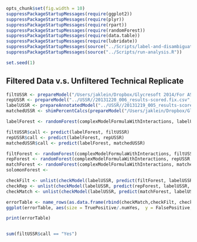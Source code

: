 ```r
opts_chunk$set(fig.width = 10)
suppressPackageStartupMessages(require(ggplot2))
suppressPackageStartupMessages(require(plyr))
suppressPackageStartupMessages(require(rpart))
suppressPackageStartupMessages(require(randomForest))
suppressPackageStartupMessages(require(data.table))
suppressPackageStartupMessages(require(lubridate))
suppressPackageStartupMessages(source("../Scripts/label-and-disambiguate.R"))
suppressPackageStartupMessages(source("../Scripts/run-analysis.R"))

set.seed(1)
```

## Filtered Data v.s. Unfiltered Technical Replicate
```r

filtUSSR <- prepareModel("/Users/jaklein/Dropbox/Glycresoft 2014/For ASMS using glycomics for hypo/20131219_005_results-scored.fix.csv", call =F)
repUSSR <- prepareModel("../USSR//20131220_006_results-scored.fix.csv", call =F)
labelUSSR <- prepareAnnotatedModel("../USSR//20131219_005_results-scored-annotated.fix.csv")
matchedUSSR <- shimPercentCalcs(prepareModel("/Users/jaklein/Dropbox/Glycomics Sandbox/Test Data/Sample outputs for MS2 data/20131219_005_results.fix.csv", call =F))

labelForest <- randomForest(complexModelFormulaWithInteractions, labelUSSR, mtry=6, ntree=5000, importance=T)

filtUSSR$call <- predict(labelForest, filtUSSR)
repUSSR$call <- predict(labelForest, repUSSR)
matchedUSSR$call <- predict(labelForest, matchedUSSR)

filtForest <- randomForest(complexModelFormulaWithInteractions, filtUSSR, mtry=6, ntree=5000, importance=T)
repForest <- randomForest(complexModelFormulaWithInteractions, repUSSR, mtry=6, ntree=5000, importance=T)
matchForest <- randomForest(complexModelFormulaWithInteractions, matchedUSSR, mtry=6, ntree=5000, importance=T)
solomonForest <- 

checkFilt <- unlist(checkModel(labelUSSR, predict(filtForest, labelUSSR, 'prob')))
checkRep <- unlist(checkModel(labelUSSR, predict(repForest, labelUSSR, 'prob')))
checkMatch <- unlist(checkModel(labelUSSR, predict(matchForest, labelUSSR, 'prob')))

errorTable <- name_rows(as.data.frame(rbind(checkMatch,checkFilt, checkRep)))
ggplot(errorTable, aes(size = TruePositive/.numYes,  y = FalsePositive, x = FalseNegative, color = ErrorRate, shape = .rownames)) + geom_point() + scale_size(range = c(4,10))

print(errorTable)


sum(filtUSSR$call == "Yes")
```


